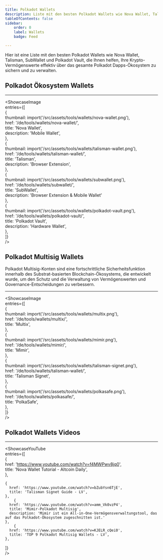 ```yaml
---
title: Polkadot Wallets  
description: Liste mit den besten Polkadot Wallets wie Nova Wallet, Talisman, SubWallet und Polkadot Vault, um Ihre Krypto-Vermögenswerte sicher zu verwalten.  
tableOfContents: false  
sidebar:  
    order: 0  
    label: Wallets  
    badge: Feed  

---
```



Hier ist eine Liste mit den besten Polkadot Wallets wie Nova Wallet, Talisman, SubWallet und Polkadot Vault, die Ihnen helfen, Ihre Krypto-Vermögenswerte effektiv über das gesamte Polkadot Dapps-Ökosystem zu sichern und zu verwalten.

## Polkadot Ökosystem Wallets  
----------------  
<ShowcaseImage  
  entries={[  
        {  
      thumbnail: import('/src/assets/tools/wallets/nova-wallet.png'),  
      href: '/de/tools/wallets/nova-wallet/',  
      title: 'Nova Wallet',  
      description: 'Mobile Wallet',  
    },  
        {  
      thumbnail: import('/src/assets/tools/wallets/talisman-wallet.png'),  
      href: '/de/tools/wallets/talisman-wallet/',  
      title: 'Talisman',  
      description: 'Browser Extension',  
      },  
    {  
      thumbnail: import('/src/assets/tools/wallets/subwallet.png'),  
      href: '/de/tools/wallets/subwallet/',  
      title: 'SubWallet',  
      description: 'Browser Extension & Mobile Wallet'  
      },  
              {  
      thumbnail: import('/src/assets/tools/wallets/polkadot-vault.png'),  
      href: '/de/tools/wallets/polkadot-vault/',  
      title: 'Polkadot Vault',  
      description: 'Hardware Wallet',  
    },  
  ]}  
/>

## Polkadot Multisig Wallets  
Polkadot Multisig-Konten sind eine fortschrittliche Sicherheitsfunktion innerhalb des Substrat-basierten Blockchain-Ökosystems, die entwickelt wurde, um den Schutz und die Verwaltung von Vermögenswerten und Governance-Entscheidungen zu verbessern.

----------------  
<ShowcaseImage  
  entries={[  
        {  
      thumbnail: import('/src/assets/tools/wallets/multix.png'),  
      href: '/de/tools/wallets/multix/',  
      title: 'Multix',  
    },  
                     {  
      thumbnail: import('/src/assets/tools/wallets/mimir.png'),  
      href: '/de/tools/wallets/mimir/',  
      title: 'Mimir',  
      },  
    {  
      thumbnail: import('/src/assets/tools/wallets/talisman-signet.png'),  
      href: '/de/tools/wallets/talisman-wallet/',  
      title: 'Talisman Signet',  
      },  
              {  
      thumbnail: import('/src/assets/tools/wallets/polkasafe.png'),  
      href: '/de/tools/wallets/polkasafe/',  
      title: 'PolkaSafe',  
    },  
  ]}  
/>

## Polkadot Wallets Videos  
----------------  
<ShowcaseYouTube  
  entries={[  
    {  
      href: 'https://www.youtube.com/watch?v=f4MWPwv8jq0',  
      title: 'Nova Wallet Tutorial - Altcoin Daily',  
    },  
    
    {  
      href: 'https://www.youtube.com/watch?v=bZubYsn6TjE',  
      title: 'Talisman Signet Guide - LV',  
    },  
        {  
      href: 'https://www.youtube.com/watch?v=amm_Vk0vzP4',  
      title: 'Mimir-Polkadot Multisig',  
      description: 'Mimir ist ein All-in-One-Vermögensverwaltungstool, das auf das Polkadot-Ökosystem zugeschnitten ist.'  
    },  
        {  
      href: 'https://www.youtube.com/watch?v=KJELR_cQei0',  
      title: 'TOP 9 Polkadot Multisig Wallets - LV',  
    },  
    
  ]}  
/>  